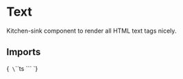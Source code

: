 
<Meta title="Typography/Text" component={Text} of={TextStories} />

# Text

Kitchen-sink component to render all HTML text tags nicely.

## Imports

<Markdown>{`
\`\`\`ts
\`\`\`
`}</Markdown>

<Primary />

<ArgTypes of={Text}/>

